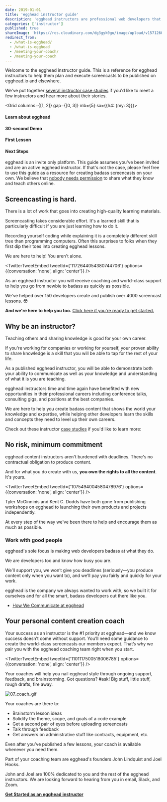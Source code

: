 ```yaml
---
date: 2019-01-01
title: 'egghead instructor guide'
description: 'egghead instructors are professional web developers that share their knowledge and help active learners improve their skills as web developers.'
categories: ['instructor']
published: true
shareImage: 'https://res.cloudinary.com/dg3gyk0gu/image/upload/v1571260698/og-image-assets/share_image_screencasting.png'
redirect_from:
  - /what-is-egghead/
  - /what-is-egghead
  - /meeting-your-coach/
  - /meeting-your-coach
---
```



Welcome to the egghead instructor guide. This is a reference for egghead instructors to help them plan and execute screencasts to be published on egghead.io and elsewhere.

We've put together [several instructor case studies](/instructor/case-studies/) if you'd like to meet a few instructors and hear more about their stories.

<Grid columns={[1, 2]} gap={[0, 3]} mb={5}  sx={{h4: {my: 3}}}>
<div>

#### Learn about egghead

<Card
href="/code-of-conduct"
children="⭐ Community Code of Conduct"
variant="secondary"
/>
<Card
href="/instructor/why-teach-on-egghead"
children="Why teach on egghead?"
variant="secondary"
/>
<Card
href="/instructor/legal"
children="Contributor Agreement"
variant="secondary"
/>
<Card
href="/instructor/get-invited"
children="Get invited to teach on egghead"
variant="secondary"
/>
<Card
href="/instructor/case-studies"
children="Instructor case studies"
variant="secondary"
/>
</div>
<div>

#### 30-second Demo

<Card
href="/instructor/getting-started"
children="Getting Started as Instructor"
variant="secondary"
/>
<Card
href="/instructor/getting-started/30-second-demo"
children="Record your first 30-second demo"
variant="secondary"
/>
</div>
<div>

#### First Lesson

<Card
href="/instructor/getting-started/first-full-lesson"
children="Publishing your first full-length lesson"
variant="secondary"
/>
<Card
href="/instructor/style-guide"
children="Lesson Style Guide"
variant="secondary"
/>
<Card
href="/instructor/screencasting"
children="Screencasting Technical Guide"
variant="secondary"
/>
<Card
href="/instructor/content-strategy"
children="Content Strategy"
variant="secondary"
/>
<Card
href="/instructor/recording-cheatsheet"
children="⭐ Recording Cheatsheet"
variant="secondary"
/>
</div>
<div>

#### Next Steps

<Card
href="/instructor/workshops"
children="Workshop Production Process"
variant="secondary"
/>
<Card
href="/instructor/collections"
children="Create an egghead Collection"
variant="secondary"
/>
</div>
</Grid>


egghead is an invite only platform. This guide assumes you've been invited and are an active egghead instructor. If that's not the case, please feel free to use this guide as a resource for creating badass screencasts on your own. We believe that [nobody needs permission](/instructor/getting-started/get-invited) to share what they know and teach others online.

## Screencasting is hard.

There is a lot of work that goes into creating high-quality learning materials.

Screencasting takes considerable effort. It's a learned skill that is particularly difficult if you are just learning how to do it.

Recording yourself coding while explaining it is a completely different skill tree than programming computers. Often this surprises to folks when they first dip their toes into creating egghead lessons.

We are here to help! You aren't alone.

<TwitterTweetEmbed
  tweetId={'1172644054380744706'}
  options={{conversation: 'none', align: 'center'}}
/>

As an egghead instructor you will receive coaching and world-class support to help you go from newbie to badass as quickly as possible.

We've helped over 150 developers create and publish over 4000 screencast lessons. 😳

**And we're here to help you too.** [Click here if you're ready to get started.](/instructor/getting-started)

## Why be an instructor?

Teaching others and sharing knowledge is good for your own career.

If you're working for companies or working for yourself, your proven ability to share knowledge is a skill that you will be able to tap for the rest of your life.

As a published egghead instructor, you will be able to demonstrate both your ability to communicate as well as your knowledge and understanding of what it is you are teaching.

egghead instructors time and time again have benefited with new opportunities in their professional careers including conference talks, consulting gigs, and positions at the best companies.

We are here to help you create badass content that shows the world your knowledge and expertise, while helping other developers learn the skills and concepts they need to level up their own careers.

Check out these instructor [case studies](/instructor/case-studies) if you'd like to learn more:

<CaseStudies columns={2} />

## No risk, minimum commitment

egghead content instructors aren't burdened with deadlines. There's no contractual obligation to produce content.

And for what you do create with us, **you own the rights to all the content**. It's yours.

<TwitterTweetEmbed
  tweetId={'1075494004580478976'}
  options={{conversation: 'none', align: 'center'}}
/>

Tyler McGinninis and Kent C. Dodds have both gone from publishing workshops on egghead to launching their own products and projects independently.

At every step of the way we've been there to help and encourage them as much as possible.

### Work with good people

egghead's sole focus is making web developers badass at what they do.

We are developers too and know how busy you are.

We’ll support you, we won’t give you deadlines (seriously—you produce content only when you want to), and we’ll pay you fairly and quickly for your work.

egghead is the company we always wanted to work with, so we built it for ourselves and for all the smart, badass developers out there like you.

- [How We Communicate at egghead](/instructor/getting-started/communication)

## Your personal content creation coach

Your success as an instructor is the #1 priority at egghead—and we know success doesn’t come without support. You’ll need some guidance to create the world-class screencasts our members expect. That’s why we pair you with the egghead coaching team right when you start.

<TwitterTweetEmbed
  tweetId={'1101117500518006785'}
  options={{conversation: 'none', align: 'center'}}
/>

Your coaches will help you nail egghead style through ongoing support, feedback, and brainstorming. Got questions? #ask! Big stuff, little stuff, rough drafts, fire away.

![07_coach_gif](https://media.giphy.com/media/PAYR5Ar3XpJJu/giphy.gif)

Your coaches are there to:

- Brainstorm lesson ideas
- Solidify the theme, scope, and goals of a code example
- Get a second pair of eyes before uploading screencasts
- Talk through feedback
- Get answers on administrative stuff like contracts, equipment, etc.

Even after you’ve published a few lessons, your coach is available whenever you need them.

Part of your coaching team are egghead's founders John Lindquist and Joel Hooks.

John and Joel are 100% dedicated to you and the rest of the egghead instructors. We are looking forward to hearing from you in email, Slack, and Zoom.

**[Get Started as an egghead instructor](/instructor/getting-started)**
